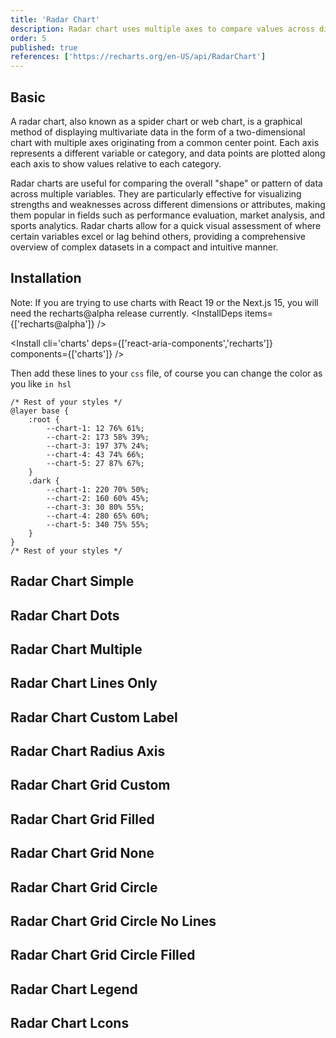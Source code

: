 ```yaml
---
title: 'Radar Chart'
description: Radar chart uses multiple axes to compare values across different variables from a central point.
order: 5
published: true
references: ['https://recharts.org/en-US/api/RadarChart']
---
```


## Basic

A radar chart, also known as a spider chart or web chart, is a graphical method of displaying multivariate data in the form of a two-dimensional chart with multiple axes originating from a common center point. Each axis represents a different variable or category, and data points are plotted along each axis to show values relative to each category.

Radar charts are useful for comparing the overall "shape" or pattern of data across multiple variables. They are particularly effective for visualizing strengths and weaknesses across different dimensions or attributes, making them popular in fields such as performance evaluation, market analysis, and sports analytics. Radar charts allow for a quick visual assessment of where certain variables excel or lag behind others, providing a comprehensive overview of complex datasets in a compact and intuitive manner.

<How className="w-full" toUse='charts/radar-chart-simple-demo' />

## Installation

<Note variant="danger">Note: If you are trying to use charts with React 19 or the Next.js 15, you will need the recharts@alpha release currently.</Note>
<InstallDeps items={['recharts@alpha']} />

<Install cli='charts' deps={['react-aria-components','recharts']} components={['charts']} />

Then add these lines to your `css` file, of course you can change the color as you like `in hsl`

```tsx {2-17}
/* Rest of your styles */
@layer base {
    :root {
        --chart-1: 12 76% 61%;
        --chart-2: 173 58% 39%;
        --chart-3: 197 37% 24%;
        --chart-4: 43 74% 66%;
        --chart-5: 27 87% 67%;
    }
    .dark {
        --chart-1: 220 70% 50%;
        --chart-2: 160 60% 45%;
        --chart-3: 30 80% 55%;
        --chart-4: 280 65% 60%;
        --chart-5: 340 75% 55%;
    }
}
/* Rest of your styles */
```

## Radar Chart Simple

<How className="w-full" toUse='charts/radar-chart-simple-demo' />

## Radar Chart Dots

<How className="w-full" toUse='charts/radar-chart-dots-demo' />

## Radar Chart Multiple

<How className="w-full" toUse='charts/radar-chart-multiple-demo' />

## Radar Chart Lines Only

<How className="w-full" toUse='charts/radar-chart-lines-only-demo' />

## Radar Chart Custom Label

<How className="w-full" toUse='charts/radar-chart-custom-label-demo' />

## Radar Chart Radius Axis

<How className="w-full" toUse='charts/radar-chart-radius-axis-demo' />

## Radar Chart Grid Custom

<How className="w-full" toUse='charts/radar-chart-grid-custom-demo' />

## Radar Chart Grid Filled

<How className="w-full" toUse='charts/radar-chart-grid-filled-demo' />

## Radar Chart Grid None

<How className="w-full" toUse='charts/radar-chart-grid-none-demo' />

## Radar Chart Grid Circle

<How className="w-full" toUse='charts/radar-chart-grid-circle-demo' />

## Radar Chart Grid Circle No Lines

<How className="w-full" toUse='charts/radar-chart-grid-circle-no-lines-demo' />

## Radar Chart Grid Circle Filled

<How className="w-full" toUse='charts/radar-chart-grid-circle-filled-demo' />

## Radar Chart Legend

<How className="w-full" toUse='charts/radar-chart-legend-demo' />

## Radar Chart Lcons

<How className="w-full" toUse='charts/radar-chart-icons-demo' />
